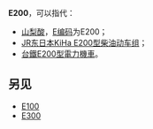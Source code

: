 {{DisambigNav|E|200}}
'''E200'''，可以指代：

* [[山梨酸|山梨酸]]，[[E编码|E编码]]为E200；
* [[JR东日本KiHa_E200型柴油动车组|JR东日本KiHa E200型柴油动车组]]；
* [[台鐵E200－E400型電力機車|台鐵E200型電力機車]]。
==另见==
* [[E100|E100]]
* [[E300|E300]]

{{disambig}}